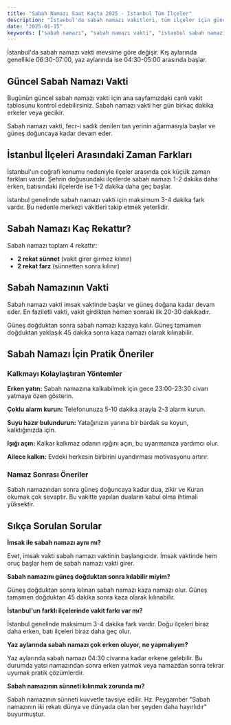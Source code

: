 ```yaml
---
title: "Sabah Namazı Saat Kaçta 2025 - İstanbul Tüm İlçeler"
description: "İstanbul'da sabah namazı vakitleri, tüm ilçeler için güncel saatler ve sabah namazı ile ilgili merak edilenler."
date: "2025-01-15"
keywords: ["sabah namazı", "sabah namazı vakti", "istanbul sabah namazı", "sabah namazı saat kaçta"]
---
```


İstanbul'da sabah namazı vakti mevsime göre değişir. Kış aylarında genellikle 06:30-07:00, yaz aylarında ise 04:30-05:00 arasında başlar.

## Güncel Sabah Namazı Vakti

Bugünün güncel sabah namazı vakti için ana sayfamızdaki canlı vakit tablosunu kontrol edebilirsiniz. Sabah namazı vakti her gün birkaç dakika erkeler veya gecikir.

Sabah namazı vakti, fecr-i sadık denilen tan yerinin ağarmasıyla başlar ve güneş doğuncaya kadar devam eder.

## İstanbul İlçeleri Arasındaki Zaman Farkları

İstanbul'un coğrafi konumu nedeniyle ilçeler arasında çok küçük zaman farkları vardır. Şehrin doğusundaki ilçelerde sabah namazı 1-2 dakika daha erken, batısındaki ilçelerde ise 1-2 dakika daha geç başlar.

İstanbul genelinde sabah namazı vakti için maksimum 3-4 dakika fark vardır. Bu nedenle merkezi vakitleri takip etmek yeterlidir.

## Sabah Namazı Kaç Rekattır?

Sabah namazı toplam 4 rekattır:

- **2 rekat sünnet** (vakit girer girmez kılınır)
- **2 rekat farz** (sünnetten sonra kılınır)

## Sabah Namazının Vakti

Sabah namazı vakti imsak vaktinde başlar ve güneş doğana kadar devam eder. En faziletli vakti, vakit girdikten hemen sonraki ilk 20-30 dakikadır.

Güneş doğduktan sonra sabah namazı kazaya kalır. Güneş tamamen doğduktan yaklaşık 45 dakika sonra kaza namazı olarak kılınabilir.

## Sabah Namazı İçin Pratik Öneriler

### Kalkmayı Kolaylaştıran Yöntemler

**Erken yatın:** Sabah namazına kalkabilmek için gece 23:00-23:30 civarı yatmaya özen gösterin.

**Çoklu alarm kurun:** Telefonunuza 5-10 dakika arayla 2-3 alarm kurun.

**Suyu hazır bulundurun:** Yatağınızın yanına bir bardak su koyun, kalktığınızda için.

**Işığı açın:** Kalkar kalkmaz odanın ışığını açın, bu uyanmanıza yardımcı olur.

**Ailece kalkın:** Evdeki herkesin birbirini uyandırması motivasyonu artırır.

### Namaz Sonrası Öneriler

Sabah namazından sonra güneş doğuncaya kadar dua, zikir ve Kuran okumak çok sevaptır. Bu vakitte yapılan duaların kabul olma ihtimali yüksektir.

## Sıkça Sorulan Sorular

**İmsak ile sabah namazı aynı mı?**

Evet, imsak vakti sabah namazı vaktinin başlangıcıdır. İmsak vaktinde hem oruç başlar hem de sabah namazı vakti girer.

**Sabah namazını güneş doğduktan sonra kılabilir miyim?**

Güneş doğduktan sonra kılınan sabah namazı kaza namazı olur. Güneş tamamen doğduktan 45 dakika sonra kaza olarak kılınabilir.

**İstanbul'un farklı ilçelerinde vakit farkı var mı?**

İstanbul genelinde maksimum 3-4 dakika fark vardır. Doğu ilçeleri biraz daha erken, batı ilçeleri biraz daha geç olur.

**Yaz aylarında sabah namazı çok erken oluyor, ne yapmalıyım?**

Yaz aylarında sabah namazı 04:30 civarına kadar erkene gelebilir. Bu durumda yatsı namazından sonra erken yatmak veya namazdan sonra tekrar uyumak pratik çözümlerdir.

**Sabah namazının sünneti kılınmak zorunda mı?**

Sabah namazının sünneti kuvvetle tavsiye edilir. Hz. Peygamber "Sabah namazının iki rekatı dünya ve dünyada olan her şeyden daha hayırlıdır" buyurmuştur.